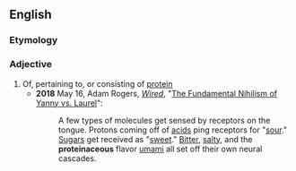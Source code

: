 ==English==

===Etymology===
{{suffix|en|protein|aceous}}

===Adjective===
{{en-adj}}

# Of, pertaining to, or consisting of [[protein]]
#* '''2018''' May 16, Adam Rogers, ''[[:w:Wired (magazine)|Wired]]'', "[https://www.wired.com/story/the-fundamental-nihilism-of-yanny-vs-laurel/ The Fundamental Nihilism of Yanny vs. Laurel]":
#*: A few types of molecules get sensed by receptors on the tongue. Protons coming off of [[acid]]s ping receptors for "[[sour]]." [[sugar|Sugars]] get received as "[[sweet]]." [[bitter|Bitter]], [[salty]], and the '''proteinaceous''' flavor [[umami]] all set off their own neural cascades.